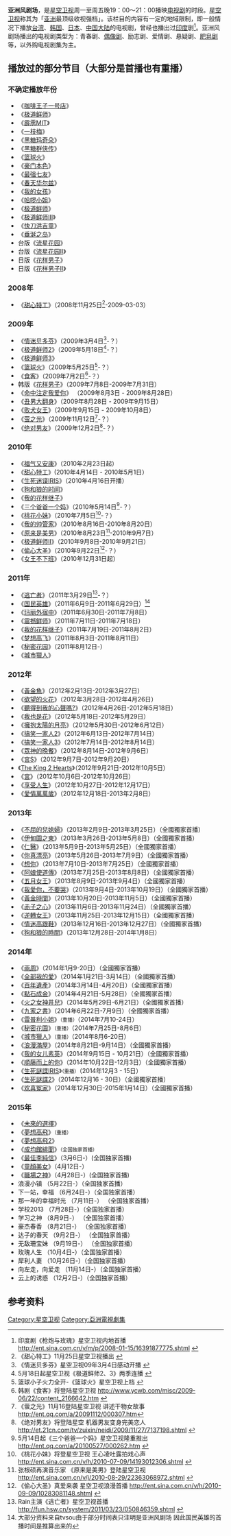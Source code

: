 {{Update|time=2021-03-16T13:19:10+00:00}}
'''亚洲风剧场'''，是[[星空卫视|星空卫视]]周一至周五晚19：00～21：00播映[[电视剧|电视剧]]的时段。[[星空卫视|星空卫视]]称其为「[[亚洲|亚洲]]最顶级收视强档」。该栏目的内容有一定的地域限制，即一般情况下播放[[台湾|台湾]]、[[韩国|韩国]]、[[日本|日本]]、[[中国大陆|中国大陆]]的电视剧，曾经也播出过[[印度|印度]]剧<ref>印度剧《枪炮与玫瑰》星空卫视内地首播 http://ent.sina.com.cn/v/m/p/2008-01-15/16391877775.shtml {{Wayback|url=http://ent.sina.com.cn/v/m/p/2008-01-15/16391877775.shtml |date=20150212104847 }}</ref>。亚洲风剧场播出的电视剧类型为：青春剧、[[偶像剧|偶像剧]]、励志剧、爱情剧、悬疑剧、[[肥皂剧|肥皂剧]]等，以外购电视剧集为主。

== 播放过的部分节目（大部分是首播也有重播） ==
=== 不确定播放年份 ===
*《[[咖啡王子一号店|咖啡王子一号店]]》 
*《[[极道鲜师|极道鲜师]]》 
*《[[霹雳MIT|霹雳MIT]]》 
*《[[一枝梅|一枝梅]]》 
*《[[黑糖玛奇朵|黑糖玛奇朵]]》 
*《[[黑糖群侠传|黑糖群侠传]]》 
*《[[篮球火|篮球火]]》 
*《[[豪门本色|豪门本色]]》  
*《[[最强七友|最强七友]]》 
*《[[春天华尔兹|春天华尔兹]]》 
*《[[我的女孩|我的女孩]]》
*《[[哈啰小姐|哈啰小姐]]》
*《[[极道鲜师|极道鲜师]]》
*《[[极道鲜师Ⅲ|极道鲜师Ⅲ]]》
*《[[快刀洪吉童|快刀洪吉童]]》
*《[[垂涎之岛|垂涎之岛]]》
*台版《[[流星花园_(台湾电视剧)|流星花园]]》
*台版《[[流星花園2_(台灣電視劇)|流星花园Ⅱ]]》
*日版《[[流星花园_(日本电视剧)|花样男子]]》
*日版《[[流星花园_(日本电视剧)|花样男子Ⅱ]]》

=== 2008年 ===
*《[[甜心特工|甜心特工]]》（2008年11月25日<ref>《甜心特工》11月25日星空卫视播出 {{cite web |url=http://news.dayoo.com/ent/200811/19/53922_4701489.htm |title=存档副本 |accessdate=2011-08-12 |deadurl=yes |archiveurl=https://web.archive.org/web/20090303200206/http://news.dayoo.com/ent/200811/19/53922_4701489.htm |archivedate=2009-03-03 }}</ref>-2009-03-03）

=== 2009年 ===
*《[[情迷贝多芬|情迷贝多芬]]》（2009年3月4日<ref>《情迷贝多芬》星空卫视09年3月4日感动开播 {{cite web |url=http://news.dayoo.com/ent/200903/03/53922_5401574.htm |title=存档副本 |accessdate=2011-08-12 |deadurl=yes |archiveurl=https://web.archive.org/web/20090310020105/http://news.dayoo.com/ent/200903/03/53922_5401574.htm |archivedate=2009-03-10 }}</ref>-？）
*《[[极道鲜师Ⅱ|极道鲜师2]]》（2009年5月18日<ref>5月18日起星空卫视《极道鲜师2、3》两季连播 {{cite web |url=http://news.dayoo.com/ent/200905/13/53922_5934518.htm |title=存档副本 |accessdate=2011-08-12 |deadurl=yes |archiveurl=https://web.archive.org/web/20090516044319/http://news.dayoo.com/ent/200905/13/53922_5934518.htm |archivedate=2009-05-16 }}</ref>-？）
*《[[极道鲜师|极道鲜师3]]》
*《[[篮球火|篮球火]]》（2009年5月25日<ref>篮球小子火力全开-《篮球火》星空卫视上档 {{cite web |url=http://news.dzwindows.com/html/2009-05-30/154542181.shtml |title=存档副本 |accessdate=2011-08-12 |deadurl=yes |archiveurl=https://web.archive.org/web/20090714125825/http://news.dzwindows.com/html/2009-05-30/154542181.shtml |archivedate=2009-07-14 }}</ref>-？）
*《[[食客_(電視劇)|食客]]》（2009年7月2日<ref>韩剧《食客》将登陆星空卫视 http://www.ycwb.com/misc/2009-06/22/content_2166642.htm {{Wayback|url=http://www.ycwb.com/misc/2009-06/22/content_2166642.htm |date=20090627021938 }}</ref>-？）
*韩版《[[流星花园_(韩国电视剧)|花样男子]]》（2009年7月8日-2009年7月31日）
*《[[命中注定我爱你|命中注定我爱你]]》 （2009年8月3日 - 2009年8月28日）
*《[[丑男大翻身|丑男大翻身]]》（2009年8月28日 - 2009年9月15日）
*《[[败犬女王|败犬女王]]》（2009年9月15日 - 2009年10月8日）
*《[[萤之光|萤之光]]》（2009年11月12日<ref>《萤之光》11月16登陆星空卫视 讲述干物女故事 http://ent.qq.com/a/20091112/000307.htm</ref>-？）
*《[[绝对男友|绝对男友]]》（2009年12月2日<ref>《绝对男友》将登陆星空 机器男友变身完美恋人 http://et.21cn.com/tv/zuixin/neidi/2009/11/27/7137198.shtml {{Wayback|url=http://et.21cn.com/tv/zuixin/neidi/2009/11/27/7137198.shtml |date=20100129053456 }}</ref>-？）

=== 2010年 ===
*《[[福气又安康|福气又安康]]》（2010年2月23日起）
*《[[甜心特工|甜心特工]]》(2010年4月14日 - 2010年5月1日）
*《[[IRIS_(电视剧)|生死迷谍IRIS]]》（2010年4月16日开播）
*《[[狗和狼的时间|狗和狼的时间]]》
*《[[我的花样继子|我的花样继子]]》
*《[[三个爸爸一个妈|三个爸爸一个妈]]》（2010年5月14日<ref>5月14日起《三个爸爸一个妈》星空卫视隆重推出 http://ent.qq.com/a/20100527/000262.htm {{Wayback|url=http://ent.qq.com/a/20100527/000262.htm |date=20190222013822 }}</ref>-？）
*《[[桃花小妹|桃花小妹]]》（2010年7月5日<ref>《桃花小妹》将登星空卫视 王心凌吐露拍戏心声 http://ent.sina.com.cn/v/h/2010-07-09/14193012306.shtml {{Wayback|url=http://ent.sina.com.cn/v/h/2010-07-09/14193012306.shtml |date=20160304110003 }}</ref>-？）
*《[[我的帅管家|我的帅管家]]》（2010年8月16日-2010年8月20日）
*《[[原来是美男|原来是美男]]》（2010年8月23日<ref>张根硕再演音乐家 《原来是美男》登陆星空卫视 http://ent.sina.com.cn/v/j/2010-08-29/22363068972.shtml {{Wayback|url=http://ent.sina.com.cn/v/j/2010-08-29/22363068972.shtml |date=20160304102023 }}</ref>-2010年9月7日）
*《[[极道鲜师Ⅱ|极道鲜师Ⅱ]]》（2010年9月8日-2010年9月21日）
*《[[偷心大圣|偷心大圣]]》（2010年9月22日<ref>《偷心大圣》真爱来袭 星空卫视浪漫首播 http://ent.sina.com.cn/v/h/2010-09-09/10283081148.shtml {{Wayback|url=http://ent.sina.com.cn/v/h/2010-09-09/10283081148.shtml |date=20160304090751 }}</ref>-？）
*《[[女王不下班|女王不下班]]》（2010年12月31日起）

=== 2011年 ===
*《[[逃亡者Plan.B|逃亡者]]》（2011年3月29日<ref>Rain主演《逃亡者》星空卫视首播 http://fun.hsw.cn/system/2011/03/23/050846359.shtml {{Wayback|url=http://fun.hsw.cn/system/2011/03/23/050846359.shtml |date=20141218184543 }}</ref>-？）
*《[[国民英雄|国民英雄]]》（2011年6月9日-2011年6月29日）<ref>大部分资料来自tvsou由于部分时间表只注明是亚洲风剧场 因此国民英雄的首播时间是推算出来的</ref>
*《[[玛丽外宿中|玛丽外宿中]]》（2011年6月30日-2011年7月8日）
*《[[震撼鲜师|震撼鲜师]]》（2011年7月11日-2011年7月18日）
*《[[我的花样继子|我的花样继子]]》（2011年7月19日-2011年8月2日）
*《[[夢想起飛Dream_High|梦想高飞]]》（2011年8月3日-2011年8月11日）
*《[[秘密花园|秘密花园]]》（2011年8月12日-）
*《[[城市獵人|城市獵人]]》

=== 2012年 ===
*《[[黃金魚|黃金魚]]》（2012年2月13日-2012年3月27日）
*《[[欲望的火花|欲望的火花]]》（2012年3月28日-2012年4月26日）
*《[[能聽見我的心嗎？|聽得到我的心聲嗎?]]》（2012年4月26日-2012年5月18日）
*《[[我也是花|我也是花]]》（2012年5月18日-2012年5月29日）
*《[[擁抱太陽的月亮|擁抱太陽的月亮]]》（2012年5月30日-2012年6月12日）
*《[[穿透屋頂的High_Kick|搞笑一家人2]]》（2012年6月13日-2012年7月14日）
*《[[Highkick3短腿的反擊|搞笑一家人3]]》（2012年7月14日-2012年8月14日）
*《[[神的晚餐|眾神的晚餐]]》（2012年8月14日-2012年9月6日）
*《[[宮S|宮S]]》（2012年9月7日-2012年9月20日）
*《[[The_King_2_Hearts|The King 2 Hearts]]》（2012年9月21日-2012年10月5日）
*《[[宮_(2006年電視劇)|宮]]》（2012年10月6日-2012年10月26日）
*《[[過得有滋有味|享受人生]]》（2012年10月27日-2012年12月17日）
*《[[愛情萬萬歲_(韓國電視劇)|愛情萬萬歲]]》（2012年12月18日-2013年2月8日）

=== 2013年 ===
*《[[不屈的兒媳婦|不屈的兒媳婦]]》（2013年2月9日-2013年3月25日）（全國獨家首播）
*《[[伊甸園之東_(電視劇)|伊甸園之東]]》（2013年3月26日-2013年5月8日）（全國獨家首播）
*《[[Dr._JIN|仁醫]]》（2013年5月9日-2013年5月25日）（全國獨家首播）
*《[[你真漂亮|你真漂亮]]》（2013年5月26日-2013年7月9日）（全國獨家首播）
*《[[想你|想你]]》（2013年7月10日-2013年7月25日）（全國獨家首播）
*《[[阿娘使道傳|阿娘使道傳]]》（2013年7月25日-2013年8月8日）（全國獨家首播）
*《[[May_Queen|五月女王]]》（2013年8月9日-2013年9月4日）（全國獨家首播）
*《[[愛你，別哭|我愛你，不要哭]]》（2013年9月4日-2013年10月19日）（全國獨家首播）
*《[[黃金時刻|黃金時間]]》（2013年10月20日-2013年11月5日）（全國獨家首播）
*《[[赤子之心|赤子之心]]》（2013年11月6日-2013年11月24日）（全國獨家首播）
*《[[逆轉女王|逆轉女王]]》（2013年11月25日-2013年12月15日）（全國獨家首播）
*《[[I_do_I_do|情迷高跟鞋]]》（2013年12月16日-2013年12月27日）（全國獨家首播）
*《[[狗和狼的時間|狗和狼的時間]]》（2013年12月28日-2014年1月8日）

=== 2014年 ===
*《[[Two_Weeks|兩周]]》（2014年1月9-20日）（全國獨家首播）
*《[[金枝玉葉向錢衝|全部我的愛]]》（2014年1月21日-3月14日）（全國獨家首播）
*《[[百年遺產|百年遺產]]》（2014年3月14日-4月20日）（全國獨家首播）
*《[[金子輕鬆出來吧|點石成金]]》（2014年4月21日-5月28日）（全國獨家首播）
*《[[火之女神井兒|火之女神井兒]]》（2014年5月29日-6月21日）（全國獨家首播）
*《[[九家之書|九家之書]]》（2014年6月22日-7月9日）（全國獨家首播）
*《[[Miss_Ripley|雷普利小姐]]》<small>（重播）</small>（2014年7月10-24日）
*《[[秘密花園_(韓國電視劇)|秘密花園]]》<small>（重播）</small>（2014年7月25日-8月6日）
*《[[城市獵人_(韓國電視劇)|城市獵人]]》<small>（重播）</small>（2014年8月6-20日）
*《[[浪漫滿屋|浪漫滿屋]]》（2014年8月21日-9月14日）（全國獨家首播）
*《[[我的女兒書英|我的女儿素英]]》（2014年9月15日 - 10月21日）（全國獨家首播）
*《[[順藤而上的你|順藤而上的你]]》（2014年10月22日-12月3日）（全國獨家首播）
*《[[IRIS|生死謎諜IRIS]]》<small>（重播）</small>（2014年12月3 - 15日）
*《[[IRIS_2|生死謎諜2]]》（2014年12月16 - 30日）（全國獨家首播）
*《[[嗚啦啦夫婦|欢喜冤家]]》（2014年12月30日-2015年1月14日）（全國獨家首播）

=== 2015年 ===
*《[[未來的選擇|未來的選擇]]》
*《[[夢想起飛Dream_High|夢想高飛]]》<small>（重播）</small>
*《[[夢想起飛Dream_High2|夢想高飛2]]》
*《[[成均館緋聞|成均館緋聞]]》<small>（全国独家首播）</small> 
*《[[最佳李純信|最佳李純信]]》（3月6日-）(全国独家首播)
*《[[童顏美女|童顏美女]]》（4月12日-）
*《[[職場之神|職場之神]]》（4月28日-）(全国独家首播)
* 浪漫小镇 （5月22日-）（全国独家首播）
* 下一站，幸福 （6月24日-）（全国独家首播）
* 那一年的幸福时光 （7月11日-） （全国独家首播）
* 学校2013 （7月28日-）（全国独家首播）
* 学习之神 （8月9日-） （全国独家首播）
* 豪杰春香 （8月21日-） （全国独家首播）
* 达子的春天 （9月2日-） （全国独家首播）
* 无敌珊宝妹 （9月19日-） （全国独家首播）
* 玫瑰人生 （10月4日-）（全国独家首播）
* 犀利人妻 （10月26日-）（全国独家首播）
* 向左走，向爱走 （11月14日-）（全国独家首播）
* 云上的诱惑 （12月2日-）（全国独家首播）

== 参考资料 ==
<references />
[[Category:星空卫视|Category:星空卫视]]
[[Category:亞洲電視劇集|Category:亞洲電視劇集]]